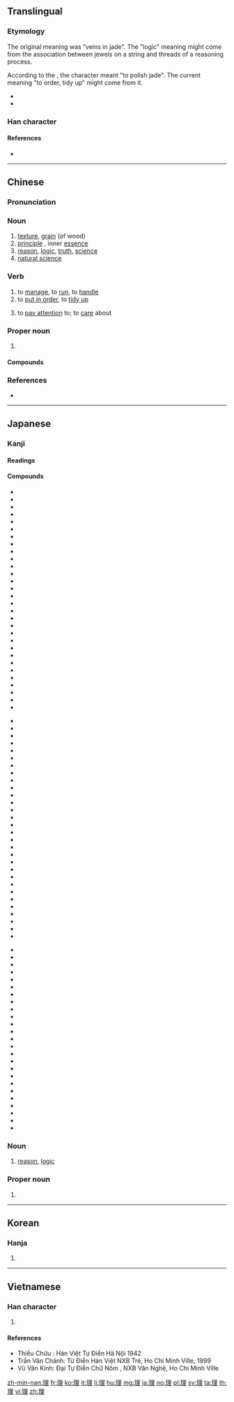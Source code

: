 ==Translingual==
{{stroke order|type=animate}}

===Etymology===
{{Han compound|玉|里|c1=s|c2=p|t1=jade|ls=psc}}

The original meaning was "veins in jade". The "logic" meaning might come from the association between jewels on a string and threads of a reasoning process.

According to the {{w|Shuowen Jiezi}}, the character meant "to polish jade". The current meaning "to order, tidy up" might come from it.

* {{cite web
|url=http://www.kanjinetworks.com/eng/kanji-dictionary/online-kanji-etymology-dictionary.cfm?kanji_id=KUARx20
|title=理
|work=An Etymological Dictionary of Chinese Character Interpretations
|author=Lawrence J. Howell, Hikaru Morimoto
|language=Japanese/English
|accessdate=2014-03-03}}
* {{cite web
|url=http://www.chineseideographs.com/
|title=Chinese Characters An Ideographic Approach, Volume 2
|author=Dileep Rajeev.
|language=English
|accessdate=2014-03-03}}

===Han character===
{{Han char|rn=96|rad=玉|as=07|sn=11|four=16114|canj=MGWG|ids=⿰王里}}

====References====
* {{Han ref|kx=0733.040|dkj=21014|dj=1145.010|hdz=21115.130|uh=7406|ud=29702|bh=B27A|bd=45690}}

----

==Chinese==
{{zh-forms}}

===Pronunciation===
{{zh-pron
|m=lǐ
|c=lei5
|h=pfs=lî
|md=
|mn=lí
|w=
|mc=y
|oc=y
|cat=n,v
}}

===Noun===
{{zh-noun}}

# [[texture]], [[grain]] (of wood)
# [[principle]] , inner [[essence]]
# [[reason]], [[logic]], [[truth]], [[science]]
# [[natural science]]

===Verb===
{{zh-verb}}

# to [[manage]], to [[run]], to [[handle]]
# to [[put in order]], to [[tidy up]]
# {{cx|used in negative|lang=zh}} to [[pay attention]] to; to [[care]] about
#: {{zh-usex|他們 '''不理''' 我。|They are '''ignoring''' me.}}
#: {{zh-usex|佢 連 自己 個 仔 都 唔 理。|He doesn't '''care about''' even his own son.|C}}

===Proper noun===
{{zh-proper noun}}

# {{surname|lang=zh}}

====Compounds====
{{der3
|{{zh-l|理財}}
|{{zh-l|理睬}}
|{{zh-l|理茬兒}}
|{{zh-l|理當}}
|{{zh-l|理短}}
|{{zh-l|理髮}}
|{{zh-l|理該}}
|{{zh-l|理合}}
|{{zh-l|理化}}
|{{zh-l|理會}}
|{{zh-l|理家}}
|{{zh-l|理解}}
|{{zh-l|理科}}
|{{zh-l|理虧}}
|{{zh-l|理療}}
|{{zh-l|理路}}
|{{zh-l|理亂}}
|{{zh-l|理論}}
|{{zh-l|理氣}}
|{{zh-l|理屈}}
|{{zh-l|理屈詞窮}}
|{{zh-l|理事}}
|{{zh-l|理順}}
|{{zh-l|理所當然}}
|{{zh-l|理想}}
|{{zh-l|理性}}
|{{zh-l|理性認識}}
|{{zh-l|理學}}
|{{zh-l|理應}}
|{{zh-l|理由}}
|{{zh-l|理喻}}
|{{zh-l|理直氣壯}}
|{{zh-l|理智}}
}}

===References===
* {{cite web
|url=http://www.mdbg.net/chindict/chindict.php?page=worddict&wdrst=0&wdqb=理
|title=理
|work=MDBG English to Chinese dictionary ( Based on CC-CEDICT )
|language=Mandarin/English
|accessdate=2014-03-03}}

----

==Japanese==

===Kanji===
{{ja-kanji|grade=2|rs=玉07}}

====Readings====
{{ja-readings
|goon=[[り]] (ri)
|kanon=[[り]] (ri)
|kun=[[すじ]] (suji), [[ことわり]] (kotowari), [[おさめる]] (osameru)}}

====Compounds====
{{top3}}
* {{ja-r|学理|がくり}}
* {{ja-r|楽理|がくり}}
* {{ja-r|管理|かんり}}
* {{ja-r|棋理|きり}}
* {{ja-r|義理|ぎり}}
* {{ja-r|教理|きょうり}}
* {{ja-r|経理|けいり}}
* {{ja-r|原理|げんり}}
* {{ja-r|公理|こうり}}
* {{ja-r|合理|ごうり}}
* {{ja-r|合理主義|ごうりしゅぎ}}
* {{ja-r|合理的|ごうりてき}}
* {{ja-r|事理|じり}}
* {{ja-r|受理|じゅり}}
* {{ja-r|修理|しゅうり}}
* {{ja-r|処理|しょり}}
* {{ja-r|条理|じょうり}}
* {{ja-r|審理|しんり}}
* {{ja-r|心理|しんり}}
* {{ja-r|心理学|しんりがく}}
* {{ja-r|真理|しんり}}
* {{ja-r|推理|すいり}}
* {{ja-r|性理学|せいりがく}}
* {{ja-r|整理|せいり}}
* {{ja-r|生理|せいり}}
* {{ja-r|摂理|せつり}}
* {{ja-r|総理|そうり}}
* {{ja-r|代理|だいり}}
* {{ja-r|代理人|だいりにん}}
* {{ja-r|大理石|だいりせき}}
{{mid3}}
* {{ja-r|地理|ちり}}
* {{ja-r|地理学|ちりがく}}
* {{ja-r|調理|ちょうり}}
* {{ja-r|定理|ていり}}
* {{ja-r|哲理|てつり}}
* {{ja-r|天理|てんり}}
* {{ja-r|道理|どうり}}
* {{ja-r|肌理|きり}}
* {{ja-r|非合理|ひごうり}}
* {{ja-r|不合理|ふごうり}}
* {{ja-r|物理|ぶつり}}
* {{ja-r|物理学|ぶつりがく}}
* {{ja-r|文理|ぶんり}}
* {{ja-r|弁理|べんり}}
* {{ja-r|無理|むり}}
* {{ja-r|無理数|むりすう}}
* {{ja-r|有理数|ゆうりすう}}
* {{ja-r|理化|りか}}
* {{ja-r|理科|りか}}
* {{ja-r|理解|りかい}}
* {{ja-r|理外|りがい}}
* {{ja-r|理学|りがく}}
* {{ja-r|理学博士|りがくはくし}}
* {{ja-r|理学療法|りがくりょうほう}}
* {{ja-r|理官|りかん}}
* {{ja-r|理気|りき}}
* {{ja-r|理義|りぎ}}
* {{ja-r|理屈|りくつ}}
* {{ja-r|理窟|りくつ}}
* {{ja-r|理工|りこう}}
{{mid3}}
* {{ja-r|理債|りせき}}
* {{ja-r|理財|りざい}}
* {{ja-r|理事|りじ}}
* {{ja-r|理実|りじつ}}
* {{ja-r|理数|りすう}}
* {{ja-r|理勢|りせい}}
* {{ja-r|理性|りせい}}
* {{ja-r|理想|りそう}}
* {{ja-r|理想郷|りそうきょう}}
* {{ja-r|理想主義|りそうしゅぎ}}
* {{ja-r|理知|りち}}
* {{ja-r|理念|りねん}}
* {{ja-r|理髪|りはつ}}
* {{ja-r|理蛮|りばん}}
* {{ja-r|理非|りひ}}
* {{ja-r|理不尽|りふじん}}
* {{ja-r|理法|りほう}}
* {{ja-r|理由|りゆう}}
* {{ja-r|理容|りよう}}
* {{ja-r|理乱|りらん}}
* {{ja-r|理路|りろ}}
* {{ja-r|理論|りろん}}
* {{ja-r|料理|りょうり}}
* {{ja-r|倫理|りんり}}
* {{ja-r|論理|ろんり}}
{{bottom}}

===Noun===
{{ja-noun|り}}

# [[reason]], [[logic]]

===Proper noun===
{{ja-pos|おさむ|proper}}

# {{given name|male|lang=ja|sort=おさむ}}

----

==Korean==

===Hanja===
{{ko-hanja|hangeul=[[리]], [[이]]|eumhun=|rv=ri, i|mr=ri, i|y=li, i}}

# {{defn|lang=ko|sort=玉07}}

----

==Vietnamese==

===Han character===
{{vi-hantu|[[lí]], [[lý]], [[lẽ]], [[nhẽ]]|rs=玉07}}

# {{defn|lang=vi|sort=玉07}}

====References====
* Thiều Chửu : Hán Việt Tự Điển Hà Nội 1942
* Trần Văn Chánh: Từ Điển Hán Việt NXB Trẻ, Ho Chi Minh Ville, 1999
* Vũ Văn Kính: Đại Tự Điển Chữ Nôm , NXB Văn Nghệ, Ho Chi Minh Ville

[[zh-min-nan:理]]
[[fr:理]]
[[ko:理]]
[[it:理]]
[[li:理]]
[[hu:理]]
[[mg:理]]
[[ja:理]]
[[no:理]]
[[pl:理]]
[[sv:理]]
[[ta:理]]
[[th:理]]
[[vi:理]]
[[zh:理]]